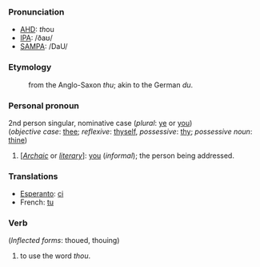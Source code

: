 ===Pronunciation===
*[[w:AHD|AHD]]: <i>th</i>ou
*[[w:IPA|IPA]]: /ðaʊ/
*[[w:SAMPA|SAMPA]]: /DaU/

===Etymology===
:from the Anglo-Saxon ''thu''; akin to the German ''du''.

===Personal pronoun===
2nd person singular, nominative case (''plural'': [[ye]] or [[you]])<br>
(''objective case'': [[thee]]; ''reflexive'': [[thyself]], ''possessive'': [[thy]]; ''possessive noun'': [[thine]])
#[''[[Archaic]]'' or ''[[literary]]'']: [[you]] (''informal''); the person being addressed.

===Translations===
*[[Esperanto]]: [[ci]]
*French: [[tu]]

===Verb===
(''Inflected forms'': thoued, thouing)
#to use the word ''thou''.